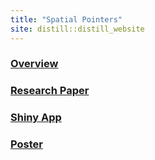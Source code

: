 ```yaml
---
title: "Spatial Pointers"
site: distill::distill_website
---
```


### [Overview](Project-Proposal.html)
### [Research Paper](Research-Paper.html)
### [Shiny App](Shiny-App.html)
### [Poster](Poster.html)

